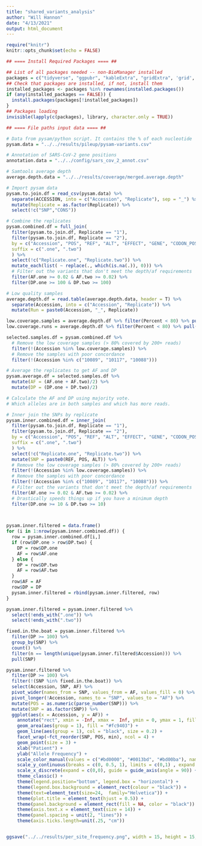 ```yaml
---
title: "shared_variants_analysis"
author: "Will Hannon"
date: "4/13/2021"
output: html_document
---
```


```r
require("knitr")
knitr::opts_chunk$set(echo = FALSE)
```

```r

## ==== Install Required Packages ==== ##

## List of all packages needed -- non-BioManager installed
packages = c("tidyverse", "ggpubr", "kableExtra", "gridExtra", 'grid', "GenomicRanges")
## Check that packages are installed, if not, install them
installed_packages <- packages %in% rownames(installed.packages())
if (any(installed_packages == FALSE)) {
  install.packages(packages[!installed_packages])
}
## Packages loading
invisible(lapply(c(packages), library, character.only = TRUE))

```

```r

## ==== File paths input data ==== ##

# Data from pysam/python script. It contains the % of each nucleotide
pysam.data = "../../results/pileup/pysam-variants.csv"

# Annotation of SARS-CoV-2 gene positions
annotation.data = "../../config/sars_cov_2_annot.csv"

# Samtools average depth
average.depth.data = "../../results/coverage/merged.average.depth" 

```

```r

# Import pysam data 
pysam.to.join.df = read_csv(pysam.data) %>% 
  separate(ACCESSION, into = c("Accession", "Replicate"), sep = "_") %>% 
  mutate(Replicate = as.factor(Replicate)) %>% 
  select(!c("SNP","CONS"))

# Combine the replicates 
pysam.combined.df = full_join(
  filter(pysam.to.join.df, Replicate == "1"),
  filter(pysam.to.join.df, Replicate == "2"), 
  by = c("Accession", "POS", "REF", "ALT", "EFFECT", "GENE", "CODON_POS", "AA_CHANGE"),
  suffix = c(".one", ".two")
  ) %>% 
  select(!c("Replicate.one", "Replicate.two")) %>% 
  mutate_each(list( ~ replace(., which(is.na(.)), 0))) %>% 
  # Filter out the variants that don't meet the depth/af requirements 
  filter(AF.one >= 0.02 & AF.two >= 0.02) %>% 
  filter(DP.one >= 100 & DP.two >= 100)

```

```r

# Low quality samples 
average.depth.df = read.table(average.depth.data, header = T) %>% 
  separate(Accession, into = c("Accession", "Replicate")) %>% 
  mutate(Run = paste0(Accession, "_", Replicate))

low.coverage.samples = average.depth.df %>% filter(Percent < 80) %>% pull(Accession)
low.coverage.runs = average.depth.df %>% filter(Percent < 80) %>% pull(Run)

selected.samples.df = pysam.combined.df %>% 
  # Remove the low coverage samples (> 80% covered by 200+ reads)
  filter(!(Accession %in% low.coverage.samples)) %>% 
  # Remove the samples with poor concordance
  filter(!(Accession %in% c("10089", "10117", "10088")))

```

```r

# Average the replicates to get AF and DP
pysam.average.df = selected.samples.df %>% 
  mutate(AF = (AF.one + AF.two)/2) %>% 
  mutate(DP = (DP.one + DP.two)/2)

# Calculate the AF and DP using majority vote.
# Which alleles are in both samples and which has more reads.

# Inner join the SNPs by replicate
pysam.inner.combined.df = inner_join(
  filter(pysam.to.join.df, Replicate == "1"),
  filter(pysam.to.join.df, Replicate == "2"), 
  by = c("Accession", "POS", "REF", "ALT", "EFFECT", "GENE", "CODON_POS", "AA_CHANGE"),
  suffix = c(".one", ".two")
  ) %>% 
  select(!c("Replicate.one", "Replicate.two")) %>%  
  mutate(SNP = paste0(REF, POS, ALT)) %>% 
  # Remove the low coverage samples (> 80% covered by 200+ reads)
  filter(!(Accession %in% low.coverage.samples)) %>% 
  # Remove the samples with poor concordance
  filter(!(Accession %in% c("10089", "10117", "10088"))) %>% 
  # Filter out the variants that don't meet the depth/af requirements 
  filter(AF.one >= 0.02 & AF.two >= 0.02) %>% 
  # Drastically speeds things up if you have a minimum depth
  filter(DP.one >= 10 & DP.two >= 10)
  


pysam.inner.filtered = data.frame()
for (i in 1:nrow(pysam.inner.combined.df)) {
  row = pysam.inner.combined.df[i,]
  if (row$DP.one > row$DP.two) {
    DP = row$DP.one 
    AF = row$AF.one 
  } else {
    DP = row$DP.two 
    AF = row$AF.two 
  }
  row$AF = AF
  row$DP = DP
  pysam.inner.filtered = rbind(pysam.inner.filtered, row)
}

pysam.inner.filtered = pysam.inner.filtered %>% 
  select(!ends_with(".one")) %>% 
  select(!ends_with(".two")) 


```

```r
 
fixed.in.the.boat = pysam.inner.filtered %>% 
  filter(DP >= 100) %>% 
  group_by(SNP) %>% 
  count() %>% 
  filter(n == length(unique(pysam.inner.filtered$Accession))) %>% 
  pull(SNP)

pysam.inner.filtered %>% 
  filter(DP >= 100) %>% 
  filter(!(SNP %in% fixed.in.the.boat)) %>% 
  select(Accession, SNP, AF) %>% 
  pivot_wider(names_from = SNP, values_from = AF, values_fill = 0) %>% 
  pivot_longer(!Accession, names_to = "SNP", values_to = "AF") %>%
  mutate(POS = as.numeric(parse_number(SNP))) %>%
  mutate(SNP = as.factor(SNP)) %>% 
  ggplot(aes(x = Accession, y = AF)) +
    annotate("rect", xmin = -Inf, xmax =  Inf, ymin = 0, ymax = 1, fill = "#737373") +
    geom_area(aes(group = 1), fill = "#fc9403") +
    geom_line(aes(group = 1), col = "black", size = 0.2) +
    facet_wrap(~fct_reorder(SNP, POS, min), ncol = 4) +
    geom_point(size = 3) +
    xlab("Patient") +
    ylab("Allele Frequency") + 
    scale_color_manual(values = c("#bd0000", "#0013bd", "#bd00ba"), name = "Type") +
    scale_y_continuous(breaks = c(0, 0.5, 1), limits = c(0,1) , expand = c(0,0)) +  
    scale_x_discrete(expand = c(0,0), guide = guide_axis(angle = 90)) +    
    theme_classic() +
    theme(legend.position="bottom", legend.box = "horizontal") +
    theme(legend.box.background = element_rect(colour = "black")) +
    theme(text=element_text(size=24,  family="Helvetica")) +
    theme(plot.title = element_text(hjust = 0.5)) +
    theme(panel.background = element_rect(fill = NA, color = "black")) +
    theme(axis.text.x = element_text(size = 14)) + 
    theme(panel.spacing = unit(2, "lines")) + 
    theme(axis.ticks.length=unit(.25, "cm"))


ggsave("../../results/per_site_frequency.png", width = 15, height = 15, dpi = 300, units = "in")

```





